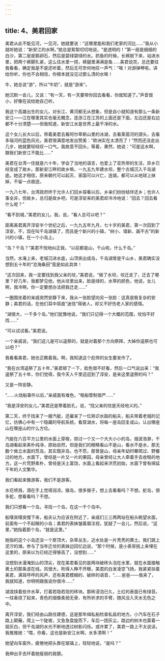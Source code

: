 ```yaml
---
---
---
```

title: 4、美君回家
---




美君从此不能见河，一见河，她就要说：“这哪里能和我们老家的河比……”我从小就听她说：“新安江的水啊，”她总是絮絮叨叨地说，“是透明的！”第一层是细细的白沙，第二层是鹅卵石，然后是碧绿碧绿的水。抓鱼的时候，长裤脱下来，站进水里，把两个裤脚扎紧，这么往水里一捞，裤腿里满满是鱼……美君说完，总还要往我看看，确定我是不是还听着，然后无可奈何地叹一声气：“唉！对游弹琴啦，讲给你听，你也不会相信，你根本就没见过那么清的水嘛！

牛，她总说“游”，所以“牛奶”，就是“游来”。

她沉默一会儿，又说：“有一天，有一天要带你回去看看，你就知道了。”声音很小，好像在说给她自己听。

我这个高雄出生的女儿，对长江、黄河都无从想象，但是自小就知道有那么一条新安江——江在哪里其实也毫无概念，连浙江在江苏的上面还是下面，左边还是右边都不十分清楚——但我知道，新安江水是世界上最干凈的水。

这个女儿长大以后，带着美君去看阿尔卑斯山里的冰湖，去看莱茵河的源头，去看多瑙河的蓝色风光，美君很满意地发出赞美：“欧洲实在太漂亮了！”然而还没走出几步，她就要轻轻叹一口气。我故意不回头，等着，果然，她说：“可是这水啊，跟我们新安江不能比……”

美君在台湾一住就是六十年，学会了当地的语言，也爱上了亚热带的生活，异乡已经变成了故乡。那新安江畔的故乡嘛，一九五九年建水坝，整个古城沉入千岛湖底。她这才相信，原来朝代可以起灭、家国可以兴亡，连城，都可以从地球上抹掉，不留一点痕迹。

一九八七年，台湾政府终于允许人们回乡探看以后，乡亲们纷纷结伴还乡；也许人事全非，但故乡，总归是故乡吧，可是淳安来的美君却冷冷地说：“回去？回去看什么呢？”

“看不到城，”美君的女儿，我，说，“看人总可以吧？”

距离美君离开淳安半个世纪之后，一九九五年九月，七十岁的美君，第一次回到了淳安，不，现在叫千岛湖镇了，而且是个新兴的小镇，“树小、墙新、画不古”的新兴的小镇，在一个小岛上。

“岛？千岛？”美君不悦地纠正我，“以前都是山，千山啦，什么千岛。”

当然，水淹上来，老城沉进水底，山顶突出成岛，千岛湖曾是千山乡，美君确实没想到五十年的“沧海桑田”竟是如此具体！

“这次回来，我一定要找到我父亲的坟，”美君说，“做了水坝，坟迁走了，迁去了哪里？好几年，我都梦见他，他从坟里出来，脸是绿的，水草的颜色，他说，女儿啊，我冷啊，你一定要想办法把我迁走……”

一圈围坐着的亲戚突然安静下来，我从一张脸望向另一张脸：这真是极复杂的安静；美君的话，在他们耳中简直“迷信”得骇人，却又不好伤老人家的感情。

“湖很大，一千多个岛，”他们犹豫地说，“我们只记得一个大概的范围，坟怕不好找……”

“可以试试看。”美君说。

一个亲戚说，“我们这儿是可以遥祭的，就是对着那个方向祭拜，大姊你遥祭也可以吧？”

我看看美君，她也正瞧着我。啊，我知道这个彪悍的女生要发作了。

“我在台湾遥祭了五十年，”美君顿了一下，脸色很不好看，然后一口气说出来：“我遥祭了五十年，你们觉得，我今天人千里迢迢到了淳安，是来这里遥祭的吗？”

又是一阵安静。

“……火烧船事件以后，”亲戚面有难色，“租船管制很严……”

“我是淳安的女儿，”美君还是寒着脸孔，说，“找父亲的坟是天经地义的。”

第二天，终于找来了一艘汽艇，还雇来了一位熟识水路的船夫，船夫带着老城的记忆，彷佛心中有一个隐藏的导航系统，看穿湖水，将每一座岛回复成山，认出哪座山在哪座山的什么方位。

汽艇在六百平方公里的水面上穿梭，掠过一个又一个大大小小的岛，烟波浩渺，千岛湖看起来素朴纯凈，原始自然，但是我们的眼睛看山不是山，看水不是水，那无数个耸立水面的荒岛，其实既非岛，也不荒，那曾是山，母亲年幼时攀爬过、野餐过的地方。水面下，曾经是一片又一片的果园，母亲曾经让大人牵着手去收租的地方。这一片荒野素朴，曾经是沃土富饶，水面上看起来洪荒初始，水面下曾有绵延千年的人文繁华。

我们看起来像游客，我们不是游客。

水花喷溅，滴在手上觉得润凉。猴岛，很多猴子，想上去看看吗？不想。蛇岛，很多蛇，想看看吗？不想。

我们只想看一个岛，寻找一个岛，在这一千个岛中。

船噗突噗突慢下来，船夫认为应该在附近了，亲戚们三三两两站在船头眺望水面，前面有一个不起眼的小岛；美君的表妹皱着眉注视，犹疑了一会儿，然后说，“这里，”她指着那个岛，“就是这里。”

她指的这个小岛还没一个房顶大，杂草丛生，近水处是一片秃秃的黄土。我们跳上泥泞的滩。参与了当年迁坟的表妹边回忆边说，“那个时候，是小表哥挑上来埋在这里的，原来以为已经迁得够高了，没想到……”

没想到水漫淹到山的顶尖，现在美君看见的是两块破砖头泡在水里，就在水面接触黄土的那条波在线。风很大，吹得人睁不开眼，美君的白发凌空飞扬，我紧紧扶着美君，满耳呼呼的风声，还有美君模糊的、破碎的语音，“……爸爸——我来了，我就知道，你明明跟我说你很冷……”

湖浪挟着些许水草，打着若隐若现的砖块。那砖浸泡已久，土红的表面已有绿苔。一炷香烧了起来，青色的烟像柔弱无骨、有所祈求的手臂，随风没入天水无色之中。

离开淳安，我们经由山路往建德，这是那年缉私船检查私盐的地方。小汽车在石子路上颠簸，爬上一个陡坡，又急急盘旋而下，车后一团灰尘，路边的树木也蒙着一层灰白，但千岛湖的水光不断地透过树影闪烁。或许累了，美君一路上不太说话，我推推她：“喂，你看，这也是新安江水啊，水多清啊！”

她望向车窗外，疲倦地把头靠在玻璃上，轻轻地说，“是吗？”

我伸出手去环着她瘦弱的肩膀。